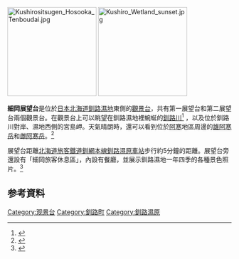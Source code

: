 {{coord|43|05|53.2|N|144|26|57.6|E|type:landmark_region:JP|display=title}}

[[File:Kushirositsugen_Hosooka_Tenboudai.jpg|200px]]
[[File:Kushiro_Wetland_sunset.jpg|200px]]

'''細岡展望台'''是位於[[日本|日本]][[北海道|北海道]][[釧路濕地|釧路濕地]]東側的[[觀景台|觀景台]]，共有第一展望台和第二展望台兩個觀景台。在觀景台上可以眺望在釧路濕地裡蜿蜒的[[釧路川|釧路川]]<ref>{{Cite web| url=http://kushiro.env.gr.jp/saisei1/modules/xfsection/article.php?articleid=197| title=細岡展望台見到的濕地和夕陽| publisher=[[環境省|環境省]]| work=釧路濕地自然再生計劃| language=ja| accessdate=2016-02-09| archive-url=https://web.archive.org/web/20160305214354/http://kushiro.env.gr.jp/saisei1/modules/xfsection/article.php?articleid=197| archive-date=2016-03-05| dead-url=yes}}</ref> ，以及位於釧路川對岸、濕地西側的宮島岬。天氣晴朗時，還可以看到位於[[阿寒|阿寒]]地區周邊的[[雄阿寒岳|雄阿寒岳]]和[[雌阿寒岳|雌阿寒岳]]。<ref>{{cite web| url=http://city.hokkai.or.jp/~kkr946/tenbou_hosooka.html| title=細岡展望台| publisher=釧路濕原國立公園連絡協議會| language=ja| accessdate=2016-02-09| deadurl=yes| archiveurl=https://web.archive.org/web/20160225034010/http://city.hokkai.or.jp/~kkr946/tenbou_hosooka.html| archivedate=2016-02-25}}</ref>

展望台距離[[北海道旅客鐵道|北海道旅客鐵道]][[釧網本線|釧網本線]][[釧路濕原車站|釧路濕原車站]]步行約5分鐘的距離。展望台旁還設有「細岡旅客休息區」，內設有餐廳，並展示釧路濕地一年四季的各種景色照片。<ref>{{cite web| url=https://city.hokkai.or.jp/~kkr946/shisetsu_hosooka.html| title=細岡旅客休息區| publisher=釧路濕原國立公園連絡協議會| language=ja| accessdate=2016-02-09| deadurl=yes| archiveurl=https://web.archive.org/web/20160308210955/https://city.hokkai.or.jp/~kkr946/shisetsu_hosooka.html| archivedate=2016-03-08}}</ref>

== 参考資料 ==
{{reflist}}

{{DEFAULTSORT:Hosooka Tenboudai}}
[[Category:观景台|Category:观景台]]
[[Category:釧路町|Category:釧路町]]
[[Category:釧路濕原|Category:釧路濕原]]